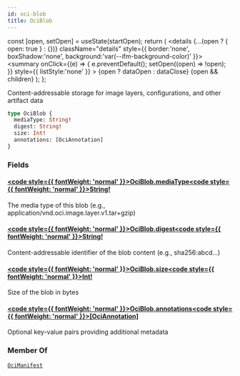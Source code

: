 ```yaml
---
id: oci-blob
title: OciBlob
---
```









  const [open, setOpen] = useState(startOpen);
  return (
    <details {...(open ? { open: true } : {})} className="details" style={{ border:'none', boxShadow:'none', background:'var(--ifm-background-color)' }}>
      <summary
        onClick={(e) => {
          e.preventDefault();
          setOpen((open) => !open);
        }}
        style={{ listStyle:'none' }}
      >
      {open ? dataOpen : dataClose}
      </summary>
      {open && children}
    </details>
  );
};








Content-addressable storage for image layers, configurations, and other artifact data


```graphql
type OciBlob {
  mediaType: String!
  digest: String!
  size: Int!
  annotations: [OciAnnotation]
}
```




### Fields

#### [<code style={{ fontWeight: 'normal' }}>OciBlob.<b>mediaType</b></code>](#)<Bullet />[<code style={{ fontWeight: 'normal' }}><b>String!</b></code>](/swapi/types/scalars/string.mdx) <Badge class="badge badge--secondary badge--non_null" text="non-null"/> <Badge class="badge badge--secondary " text="scalar"/> 
The media type of this blob (e.g., application/vnd.oci.image.layer.v1.tar+gzip)


#### [<code style={{ fontWeight: 'normal' }}>OciBlob.<b>digest</b></code>](#)<Bullet />[<code style={{ fontWeight: 'normal' }}><b>String!</b></code>](/swapi/types/scalars/string.mdx) <Badge class="badge badge--secondary badge--non_null" text="non-null"/> <Badge class="badge badge--secondary " text="scalar"/> 
Content-addressable identifier of the blob content (e.g., sha256:abcd...)


#### [<code style={{ fontWeight: 'normal' }}>OciBlob.<b>size</b></code>](#)<Bullet />[<code style={{ fontWeight: 'normal' }}><b>Int!</b></code>](/swapi/types/scalars/int.mdx) <Badge class="badge badge--secondary badge--non_null" text="non-null"/> <Badge class="badge badge--secondary " text="scalar"/> 
Size of the blob in bytes


#### [<code style={{ fontWeight: 'normal' }}>OciBlob.<b>annotations</b></code>](#)<Bullet />[<code style={{ fontWeight: 'normal' }}><b>[OciAnnotation]</b></code>](/swapi/types/objects/oci-annotation.mdx) <Badge class="badge badge--secondary " text="list"/> <Badge class="badge badge--secondary " text="object"/> 
Optional key-value pairs providing additional metadata






### Member Of

[`OciManifest`](/swapi/types/objects/oci-manifest.mdx)  <Badge class="badge badge--secondary badge--relation" text="object"/>